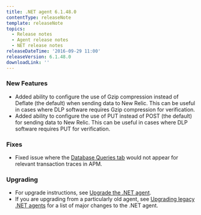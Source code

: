```yaml
---
title: .NET agent 6.1.48.0
contentType: releaseNote
template: releaseNote
topics:
  - Release notes
  - Agent release notes
  - NET release notes
releaseDateTime: '2016-09-29 11:00'
releaseVersion: 6.1.48.0
downloadLink: ''
---
```


### New Features

* Added ability to configure the use of Gzip compression instead of Deflate (the default) when sending data to New Relic. This can be useful in cases where DLP software requires Gzip compression for verification.
* Added ability to configure the use of PUT instead of POST (the default) for sending data to New Relic. This can be useful in cases where DLP software requires PUT for verification.

### Fixes

* Fixed issue where the [Database Queries tab](/docs/apm/transactions/transaction-traces/transaction-trace-details#drilldown) would not appear for relevant transaction traces in APM.

### Upgrading

* For upgrade instructions, see [Upgrade the .NET agent](/docs/agents/net-agent/installation-configuration/upgrade-net-agent#updating_net).
* If you are upgrading from a particularly old agent, see [Upgrading legacy .NET agents](/docs/agents/net-agent/troubleshooting/upgrading-legacy-net-agents) for a list of major changes to the .NET agent.
